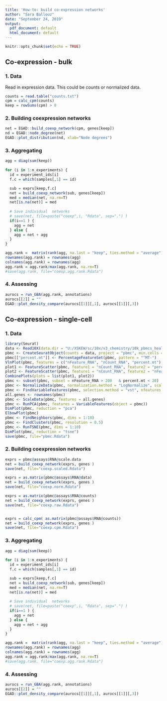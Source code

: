 ---
title: 'How-to: build co-expression networks'
author: "Sara Ballouz"
date: "September 24, 2019"
output:
  pdf_document: default
  html_document: default
---

```{r setup, include=FALSE}
knitr::opts_chunk$set(echo = TRUE)
```

## Co-expression - bulk 
### 1. Data 
Read in expression data. This could be counts or normalized data. 
```{r, eval=FALSE}
counts = read.table("counts.txt")
cpm = calc_cpm(counts)
keep = rowSums(cpm) > 0
```


### 2. Building coexpression networks 
```{r, eval=FALSE}
net = EGAD::build_coexp_network(cpm, genes[keep])
nd = EGAD::node_degree(net)
EGAD::plot_distribution(nd, xlab="Node degrees")
```

### 3. Aggregating 
```{r, eval=FALSE} 
agg = diag(sum(keep))
 
for (i in 1:n_experiments) {
  id = experiment_ids[i]
  f.c = which(samples[,1] == id)

  sub = exprs[keep,f.c]
  net = build_coexp_network(sub, genes[keep])
  med = median(net, na.rm=T)
  net[is.na(net)] = med
      
  # Save individual  networks 
  # save(net, file=paste("coexp",i, "Rdata", sep=".") )
  if(i==1 ) {
    agg = net
  } else {
    agg = net + agg
  }
}

agg.rank =  matrix(rank(agg, na.last = "keep", ties.method = "average"), nrow=dim(agg)[1], ncol=dim(agg)[2] )
rownames(agg.rank) = rownames(agg)
colnames(agg.rank) = rownames(agg)
agg.rank = agg.rank/max(agg.rank, na.rm=T)
#save(agg.rank, file="coexp.agg.rank.Rdata")

```


### 4. Assessing  
```{r, eval=FALSE}
aurocs = run_GBA(agg.rank, annotations)
aurocs[[2]] = ""
EGAD::plot_density_compare(aurocs[[1]][,1], aurocs[[1]][,3])
```

 
## Co-expression - single-cell 
### 1. Data 
```{r, eval=FALSE}
library(Seurat)
data <- Read10X(data.dir = "U:/XSKEW/sc/10x/v3_chemistry/10k_pbmcs_healthy_donor/filtered_feature_bc_matrix/")
pbmc <- CreateSeuratObject(counts = data, project = "pbmc", min.cells = 3, min.features = 200)
pbmc[["percent.mt"]] <- PercentageFeatureSet(pbmc, pattern = "^MT-")
VlnPlot(pbmc, features = c("nFeature_RNA", "nCount_RNA", "percent.mt"), ncol = 3)
plot1 <- FeatureScatter(pbmc, feature1 = "nCount_RNA", feature2 = "percent.mt")
plot2 <- FeatureScatter(pbmc, feature1 = "nCount_RNA", feature2 = "nFeature_RNA")
CombinePlots(plots = list(plot1, plot2))
pbmc <- subset(pbmc, subset = nFeature_RNA > 200   & percent.mt < 20)
pbmc <- NormalizeData(pbmc, normalization.method = "LogNormalize", scale.factor = 10000)
pbmc <- FindVariableFeatures(pbmc, selection.method = "vst", nfeatures = 2000)
all.genes <- rownames(pbmc)
pbmc <- ScaleData(pbmc, features = all.genes)
pbmc <- RunPCA(pbmc, features = VariableFeatures(object = pbmc))
DimPlot(pbmc, reduction = "pca")
ElbowPlot(pbmc)
pbmc <- FindNeighbors(pbmc, dims = 1:10)
pbmc <- FindClusters(pbmc, resolution = 0.5)
pbmc <- RunTSNE(pbmc, dims = 1:10)
DimPlot(pbmc, reduction = "tsne")
save(pbmc, file="pbmc.Rdata")
```


### 2. Building coexpression networks 
```{r, eval=FALSE}
exprs = pbmc@assays$RNA@scale.data
net = build_coexp_network(exprs, genes )
save(net, file="coexp.scaled.Rdata")

exprs = as.matrix(pbmc@assays$RNA@data)
net = build_coexp_network(exprs, genes )
save(net, file="coexp.norm.Rdata")

exprs = as.matrix(pbmc@assays$RNA@counts)
net = build_coexp_network(exprs, genes )
save(net, file="coexp.raw.Rdata")


exprs = calc_cpm( as.matrix(pbmc@assays$RNA@counts))
net = build_coexp_network(exprs, genes )
save(net, file="coexp.cpm.Rdata")

```

### 3. Aggregating 
```{r, eval=FALSE} 
agg = diag(sum(keep))
 
for (i in 1:n_experiments) {
  id = experiment_ids[i]
  f.c = which(samples[,1] == id)

  sub = exprs[keep,f.c]
  net = build_coexp_network(sub, genes[keep])
  med = median(net, na.rm=T)
  net[is.na(net)] = med
      
  # Save individual  networks 
  # save(net, file=paste("coexp",i, "Rdata", sep=".") )
  if(i==1 ) {
    agg = net
  } else {
    agg = net + agg
  }
}

agg.rank =  matrix(rank(agg, na.last = "keep", ties.method = "average"), nrow=dim(agg)[1], ncol=dim(agg)[2] )
rownames(agg.rank) = rownames(agg)
colnames(agg.rank) = rownames(agg)
agg.rank = agg.rank/max(agg.rank, na.rm=T)
#save(agg.rank, file="coexp.agg.rank.Rdata")

```


### 4. Assessing  
```{r, eval=FALSE}
aurocs = run_GBA(agg.rank, annotations)
aurocs[[2]] = ""
EGAD::plot_density_compare(aurocs[[1]][,1], aurocs[[1]][,3])
```



